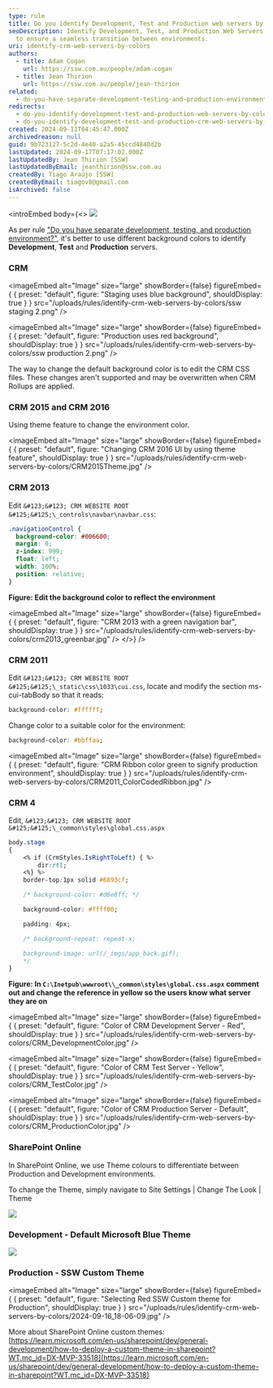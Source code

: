 ```yaml
---
type: rule
title: Do you identify Development, Test and Production web servers by colors?
seoDescription: Identify Development, Test, and Production Web Servers by colors
  to ensure a seamless transition between environments.
uri: identify-crm-web-servers-by-colors
authors:
  - title: Adam Cogan
    url: https://ssw.com.au/people/adam-cogan
  - title: Jean Thirion
    url: https://ssw.com.au/people/jean-thirion
related:
  - do-you-have-separate-development-testing-and-production-environments
redirects:
  - do-you-identify-development-test-and-production-web-servers-by-colors
  - do-you-identify-development-test-and-production-crm-web-servers-by-colors
created: 2024-09-11T04:45:47.000Z
archivedreason: null
guid: 9b723127-5c2d-4e40-a2a5-45ccd4840d2b
lastUpdated: 2024-09-17T07:17:02.000Z
lastUpdatedBy: Jean Thirion [SSW]
lastUpdatedByEmail: jeanthirion@ssw.com.au
createdBy: Tiago Araújo [SSW]
createdByEmail: tiagov8@gmail.com
isArchived: false
---
```

<introEmbed
  body={<>
![](/uploads/rules/identify-crm-web-servers-by-colors/)

As per rule ["Do you have separate development, testing, and production environment?"](/do-you-have-separate-development-testing-and-production-environments), it's better to use different background colors to identify **Development**, **Test** and **Production** servers.

### CRM


<imageEmbed
  alt="Image"
  size="large"
  showBorder={false}
  figureEmbed={ {
    preset: "default",
    figure: "Staging uses blue background",
    shouldDisplay: true
  } }
  src="/uploads/rules/identify-crm-web-servers-by-colors/ssw staging 2.png"
/>


<imageEmbed
  alt="Image"
  size="large"
  showBorder={false}
  figureEmbed={ {
    preset: "default",
    figure: "Production uses red background",
    shouldDisplay: true
  } }
  src="/uploads/rules/identify-crm-web-servers-by-colors/ssw production 2.png"
/>

The way to change the default background color is to edit the CRM CSS files. These changes aren't supported and may be overwritten when CRM Rollups are applied.

### CRM 2015 and CRM 2016

Using theme feature to change the environment color.


<imageEmbed
  alt="Image"
  size="large"
  showBorder={false}
  figureEmbed={ {
    preset: "default",
    figure: "Changing CRM 2016 UI by using theme feature",
    shouldDisplay: true
  } }
  src="/uploads/rules/identify-crm-web-servers-by-colors/CRM2015Theme.jpg"
/>

### CRM 2013

Edit `&#123;&#123; CRM WEBSITE ROOT &#125;&#125;\_controls\navbar\navbar.css`:

```css
.navigationControl {
  background-color: #006600;
  margin: 0;
  z-index: 999;
  float: left;
  width: 100%;
  position: relative;
}
```

**Figure: Edit the background color to reflect the environment**


<imageEmbed
  alt="Image"
  size="large"
  showBorder={false}
  figureEmbed={ {
    preset: "default",
    figure: "CRM 2013 with a green navigation bar",
    shouldDisplay: true
  } }
  src="/uploads/rules/identify-crm-web-servers-by-colors/crm2013_greenbar.jpg"
/>
  </>}
/>
### CRM 2011

Edit `&#123;&#123; CRM WEBSITE ROOT &#125;&#125;\_static\css\1033\cui.css`, locate and modify the section ms-cui-tabBody so that it reads:

```css
background-color: #ffffff;
```

Change color to a suitable color for the environment:

```css
background-color: #bbffaa;
```


<imageEmbed
  alt="Image"
  size="large"
  showBorder={false}
  figureEmbed={ {
    preset: "default",
    figure: "CRM Ribbon color green to signify production environment",
    shouldDisplay: true
  } }
  src="/uploads/rules/identify-crm-web-servers-by-colors/CRM2011_ColorCodedRibbon.jpg"
/>

### CRM 4

Edit, `&#123;&#123; CRM WEBSITE ROOT &#125;&#125;\_common\styles\global.css.aspx`

```css
body.stage
{
    <% if (CrmStyles.IsRightToLeft) { %>
        dir:rtl;
    <%} %>
    border-top:1px solid #6893cf;

    /* background-color: #d6e8ff; */

    background-color: #ffff00;

    padding: 4px;

    /* background-repeat: repeat-x;

    background-image: url(/_imgs/app_back.gif);
    */
}
```

**Figure: In `C:\Inetpub\wwwroot\\_common\styles\global.css.aspx` comment out and change the reference in yellow so the users know what server they are on**


<imageEmbed
  alt="Image"
  size="large"
  showBorder={false}
  figureEmbed={ {
    preset: "default",
    figure: "Color of CRM Development Server - Red",
    shouldDisplay: true
  } }
  src="/uploads/rules/identify-crm-web-servers-by-colors/CRM_DevelopmentColor.jpg"
/>


<imageEmbed
  alt="Image"
  size="large"
  showBorder={false}
  figureEmbed={ {
    preset: "default",
    figure: "Color of CRM Test Server - Yellow",
    shouldDisplay: true
  } }
  src="/uploads/rules/identify-crm-web-servers-by-colors/CRM_TestColor.jpg"
/>


<imageEmbed
  alt="Image"
  size="large"
  showBorder={false}
  figureEmbed={ {
    preset: "default",
    figure: "Color of CRM Production Server - Default",
    shouldDisplay: true
  } }
  src="/uploads/rules/identify-crm-web-servers-by-colors/CRM_ProductionColor.jpg"
/>

### SharePoint Online

In SharePoint Online, we use Theme colours to differentiate between Production and Development environments.

To change the Theme, simply navigate to Site Settings | Change The Look | Theme

![](/uploads/rules/identify-crm-web-servers-by-colors/2024-09-16_18-10-35.jpg)

### Development - Default Microsoft Blue Theme

![](/uploads/rules/identify-crm-web-servers-by-colors/2024-09-16_18-03-50.jpg)

### Production - SSW Custom Theme


<imageEmbed
  alt="Image"
  size="large"
  showBorder={false}
  figureEmbed={ {
    preset: "default",
    figure: "Selecting Red SSW Custom theme for Production",
    shouldDisplay: true
  } }
  src="/uploads/rules/identify-crm-web-servers-by-colors/2024-09-16_18-06-09.jpg"
/>

More about SharePoint Online custom themes: [https://learn.microsoft.com/en-us/sharepoint/dev/general-development/how-to-deploy-a-custom-theme-in-sharepoint?WT.mc_id=DX-MVP-33518](https://learn.microsoft.com/en-us/sharepoint/dev/general-development/how-to-deploy-a-custom-theme-in-sharepoint?WT.mc_id=DX-MVP-33518)
